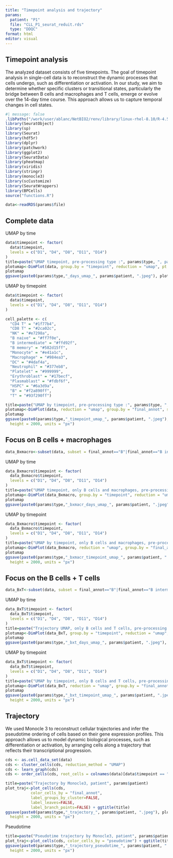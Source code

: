 ```yaml
---
title: "Timepoint analysis and trajectory"
params: 
  patient: "P1"
  file: "CLL_P1_seurat_reduit.rds"
  type: "DDQC"
format: html
editor: visual
---
```


## Timepoint analysis

The analyzed dataset consists of five timepoints. The goal of timepoint analysis in single-cell data is to reconstruct the dynamic processes that cells undergo, such as differentiation or activation. In our study, we aim to determine whether specific clusters or transitional states, particularly the bridge between B cells and macrophages and T cells, emerge or evolve over the 14-day time course. This approach allows us to capture temporal changes in cell states.

```r
#| message: false
.libPaths("/work/user/ablanc/NetBIO2/renv/library/linux-rhel-8.10/R-4.5/x86_64-pc-linux-gnu")
library(SeuratObject)
library(sp)
library(Seurat)
library(hdf5r)
library(dplyr)
library(patchwork)
library(ggplot2)
library(SeuratData)
library(pheatmap)
library(viridis)
library(stringr)
library(monocle3)
library(scCustomize)
library(SeuratWrappers)
library(BPCells)
source("functions.R")
```

```r
data<-readRDS(params$file)
```

## Complete data

UMAP by time

```r
data$timepoint <- factor(
  data$timepoint,
  levels = c("D1", "D4", "D8", "D11", "D14")
)
title=paste("UMAP timepoint, pre-processing type :", params$type, ", patient", params$patient)
plotumap<-DimPlot(data, group.by = "timepoint", reduction = "umap", pt.size=0.1, label.size = 2.5) + ggtitle(str_wrap(title, width = 60)) + theme(plot.title = element_text(size = 12, hjust = 0.5))
plotumap
ggsave(paste0(params$type,"_days_umap_", params$patient, ".jpeg"), plotumap, width = 3000, height = 2000, units = "px")
```

UMAP by timepoint

```r
data$timepoint <- factor(
  data$timepoint,
  levels = c("D1", "D4", "D8", "D11", "D14")
)

cell_palette <- c(
  "CD4 T" = "#1f77b4",
  "CD8 T" = "#2ca02c",
  "NK" = "#e7298a",
  "B naive" = "#ff7f0e",
  "B intermediate" = "#ffd92f",
  "B memory" = "#582d15ff",
  "Monocyte" = "#e41a1c",
  "Macrophage" = "#984ea3",
  "DC" = "#4daf4a",
  "Neutrophil" = "#377eb8",
  "Platelet" = "#999999",
  "Erythroblast" = "#17becf",
  "Plasmablast" = "#fdbf6f",
  "HSPC" = "#6a3d9a",
  "B" = "#f2a890ff",
  "T" = "#93f290ff")

title=paste("UMAP by timepoint, pre-processing type :", params$type, ", patient", params$patient)
plotumap<-DimPlot(data, reduction = "umap", group.by = "final_annot", split.by = "timepoint", cols = cell_palette) + ggtitle(str_wrap(title, width = 100)) + theme(plot.title = element_text(size = 13, hjust = 0.5))
plotumap
ggsave(paste0(params$type,"_timepoint_umap_", params$patient, ".jpeg"), plotumap, width = 5000,
  height = 2000, units = "px")
```

## Focus on B cells + macrophages

```r
data_Bxmacro<-subset(data, subset = final_annot=="B"|final_annot=="B intermediate"| final_annot=="B memory"|final_annot=="B naive"|final_annot=="Macrophage")
```

UMAP by time

```r
data_Bxmacro$timepoint <- factor(
  data_Bxmacro$timepoint,
  levels = c("D1", "D4", "D8", "D11", "D14")
)
title=paste("UMAP timepoint, only B cells and macrophages, pre-processing type :", params$type, ", patient", params$patient)
plotumap<-DimPlot(data_Bxmacro, group.by = "timepoint", reduction = "umap", pt.size=0.1, label.size = 2.5) + ggtitle(str_wrap(title, width = 60)) + theme(plot.title = element_text(size = 15, hjust = 0.5))
plotumap
ggsave(paste0(params$type,"_bxmacr_days_umap_", params$patient, ".jpeg"), plotumap, width = 3000, height = 2000, units = "px")
```

UMAP by timepoint

```r
data_Bxmacro$timepoint <- factor(
  data_Bxmacro$timepoint,
  levels = c("D1", "D4", "D8", "D11", "D14")
)
title=paste("UMAP by timepoint, only B cells and macrophages, pre-processing type :", params$type, ", patient", params$patient)
plotumap<-DimPlot(data_Bxmacro, reduction = "umap", group.by = "final_annot", split.by = "timepoint", cols = cell_palette) + ggtitle(str_wrap(title, width = 100)) + theme(plot.title = element_text(size = 15, hjust = 0.5))
plotumap
ggsave(paste0(params$type,"_bxmacr_timepoint_umap_", params$patient, ".jpeg"), plotumap, width = 5000,
  height = 2000, units = "px")
```

## Focus on the B cells + T cells

```r
data_BxT<-subset(data, subset = final_annot=="B"|final_annot=="B intermediate"| final_annot=="B memory"|final_annot=="B naive"|final_annot=="CD4 T"|final_annot=="CD8 T"|final_annot=="T")
```

UMAP by time

```r
data_BxT$timepoint <- factor(
  data_BxT$timepoint,
  levels = c("D1", "D4", "D8", "D11", "D14")
)
title=paste("Trajectory UMAP, only B cells and T cells, pre-processing type :", params$type, ", patient", params$patient)
plotumap<-DimPlot(data_BxT, group.by = "timepoint", reduction = "umap", pt.size=0.1, label.size = 2.5) + ggtitle(str_wrap(title, width = 60)) + theme(plot.title = element_text(size = 15, hjust = 0.5))
plotumap
ggsave(paste0(params$type,"_bxt_days_umap_", params$patient, ".jpeg"), plotumap, width = 3000, height = 2000, units = "px")
```

UMAP by timepoint

```r
data_BxT$timepoint <- factor(
  data_BxT$timepoint,
  levels = c("D1", "D4", "D8", "D11", "D14")
)
title=paste("UMAP by timepoint, only B cells and T cells, pre-processing type :", params$type, ", patient", params$patient)
plotumap<-DimPlot(data_BxT, reduction = "umap", group.by = "final_annot", split.by = "timepoint", cols = cell_palette) + ggtitle(str_wrap(title, width = 100)) + theme(plot.title = element_text(size = 15, hjust = 0.5))
plotumap
ggsave(paste0(params$type,"_bxt_timepoint_umap_", params$patient, ".jpeg"), plotumap, width = 5000,
  height = 2000, units = "px")
```

## Trajectory

We used Monocle 3 to reconstruct cellular trajectories and infer the pseudotime ordering of cells based on their gene expression profiles. This approach allows us to model dynamic biological processes, such as differentiation or activation, by arranging cells along a trajectory that reflects their transcriptional progression.

```r
cds <- as.cell_data_set(data)
cds <- cluster_cells(cds, reduction_method = "UMAP")
cds <- learn_graph(cds)
cds <- order_cells(cds, root_cells = colnames(data)[data$timepoint == "D1"])

title=paste("Trajectory by Monocle3, patient", params$patient)
plot_traj<-plot_cells(cds,
           color_cells_by = "final_annot",
           label_groups_by_cluster=FALSE,
           label_leaves=FALSE,
           label_branch_points=FALSE) + ggtitle(title)
ggsave(paste0(params$type,"_trajectory_", params$patient, ".jpeg"), plot_traj, width = 5000,
  height = 2000, units = "px")
```

Pseudotime

```r
title=paste("Pseudotime trajectory by Monocle3, patient", params$patient)
plot_traj<-plot_cells(cds, color_cells_by = "pseudotime") + ggtitle(title)
ggsave(paste0(params$type,"_trajectory_pseudotime_", params$patient, ".jpeg"), plot_traj, width = 5000,
  height = 2000, units = "px")
```
